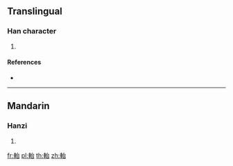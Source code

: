 {{character info/new}}
==Translingual==

===Han character===
{{Han char|rn=159|rad=車|as=05|sn=12|four=53060|canj=JJIR}}

# {{defn|Han|sort=車05}}

====References====
* {{Han ref|kx=1241.180|dkj=38241|dj=1717.180|hdz=53526.040|uh=8EE9|ud=36585|bh=DC4C|bd=56396}}

----

==Mandarin==

===Hanzi===
{{cmn-hanzi|pin=[[dài]] ([[dai4]])|wg=tai<sup>4</sup>}}

# {{defn|lang=cmn|sort=車05}}

[[fr:軩]]
[[pl:軩]]
[[th:軩]]
[[zh:軩]]